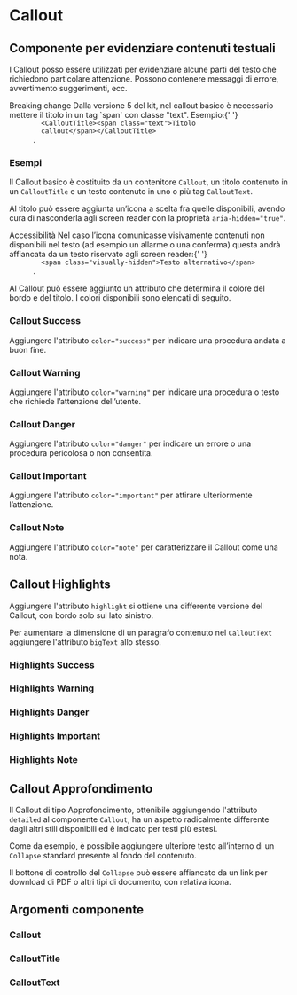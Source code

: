 
<Meta title='Documentazione/Componenti/Callout' of={Callout} />

# Callout

## Componente per evidenziare contenuti testuali

I Callout posso essere utilizzati per evidenziare alcune parti del testo che richiedono particolare attenzione. Possono contenere messaggi di errore, avvertimento suggerimenti, ecc.

<div className='docs'>
  <Callout color='danger'>
    <CalloutTitle>
      <span className='text'>Breaking change</span>
    </CalloutTitle>
    <CalloutText>
      Dalla versione 5 del kit, nel callout basico è necessario mettere il
      titolo in un tag `span` con classe "text". Esempio:{' '}
      <Code>
        &lt;CalloutTitle&gt;&lt;span class="text"&gt;Titolo
        callout&lt;/span&gt;&lt;/CalloutTitle&gt;
      </Code>
      .
    </CalloutText>
  </Callout>
</div>

### Esempi

Il Callout basico è costituito da un contenitore `Callout`, un titolo contenuto in un `CalloutTitle` e un testo contenuto in uno o più tag `CalloutText`.

<Canvas>
  <Story id='componenti-callout--esempio-basico' />
</Canvas>

Al titolo può essere aggiunta un’icona a scelta fra quelle disponibili, avendo cura di nasconderla agli screen reader con la proprietà `aria-hidden="true"`.

<div className='docs'>
  <Callout color='success'>
    <CalloutTitle>
      <span className='text'>Accessibilità</span>
    </CalloutTitle>
    <CalloutText>
      Nel caso l’icona comunicasse visivamente contenuti non disponibili nel
      testo (ad esempio un allarme o una conferma) questa andrà affiancata da un
      testo riservato agli screen reader:{' '}
      <Code>
        &lt;span class="visually-hidden"&gt;Testo alternativo&lt;/span&gt;
      </Code>
      .
    </CalloutText>
  </Callout>
</div>

<Canvas>
  <Story id='componenti-callout--esempio-con-icona' />
</Canvas>

Al Callout può essere aggiunto un attributo che determina il colore del bordo e del titolo. I colori disponibili sono elencati di seguito.

### Callout Success

Aggiungere l'attributo `color="success"` per indicare una procedura andata a buon fine.

<Canvas>
  <Story id='componenti-callout--procedura-avvenuta-con-successo' />
</Canvas>

### Callout Warning

Aggiungere l'attributo `color="warning"` per indicare una procedura o testo che richiede l’attenzione dell’utente.

<Canvas>
  <Story id='componenti-callout--procedura-che-richiede-attenzione' />
</Canvas>

### Callout Danger

Aggiungere l'attributo `color="danger"` per indicare un errore o una procedura pericolosa o non consentita.

<Canvas>
  <Story id='componenti-callout--procedura-pericolosa-o-non-consentita' />
</Canvas>

### Callout Important

Aggiungere l'attributo `color="important"` per attirare ulteriormente l’attenzione.

<Canvas>
  <Story id='componenti-callout--procedura-importante' />
</Canvas>

### Callout Note

Aggiungere l'attributo `color="note"` per caratterizzare il Callout come una nota.

<Canvas>
  <Story id='componenti-callout--callout-note' />
</Canvas>

## Callout Highlights

Aggiungere l'attributo `highlight` si ottiene una differente versione del Callout, con bordo solo sul lato sinistro.

Per aumentare la dimensione di un paragrafo contenuto nel `CalloutText` aggiungere l'attributo `bigText` allo stesso.

<Canvas>
  <Story id='componenti-callout--callout-highlights' />
</Canvas>

### Highlights Success

<Canvas>
  <Story id='componenti-callout--callout-highlights-success' />
</Canvas>

### Highlights Warning

<Canvas>
  <Story id='componenti-callout--callout-highlights-warning' />
</Canvas>

### Highlights Danger

<Canvas>
  <Story id='componenti-callout--callout-highlights-danger' />
</Canvas>

### Highlights Important

<Canvas>
  <Story id='componenti-callout--callout-highlights-important' />
</Canvas>

### Highlights Note

<Canvas>
  <Story id='componenti-callout--callout-highlights-note' />
</Canvas>

## Callout Approfondimento

Il Callout di tipo Approfondimento, ottenibile aggiungendo l'attributo `detailed` al componente `Callout`, ha un aspetto radicalmente differente dagli altri stili disponibili ed è indicato per testi più estesi.

Come da esempio, è possibile aggiungere ulteriore testo all’interno di un `Collapse` standard presente al fondo del contenuto.

Il bottone di controllo del `Collapse` può essere affiancato da un link per download di PDF o altri tipi di documento, con relativa icona.

<Canvas>
  <Story id='componenti-callout--callout-approfondimento' />
</Canvas>

## Argomenti componente

### Callout

<ArgsTable of={Callout} />

### CalloutTitle

<ArgsTable of={CalloutTitle} />

### CalloutText

<ArgsTable of={CalloutText} />
